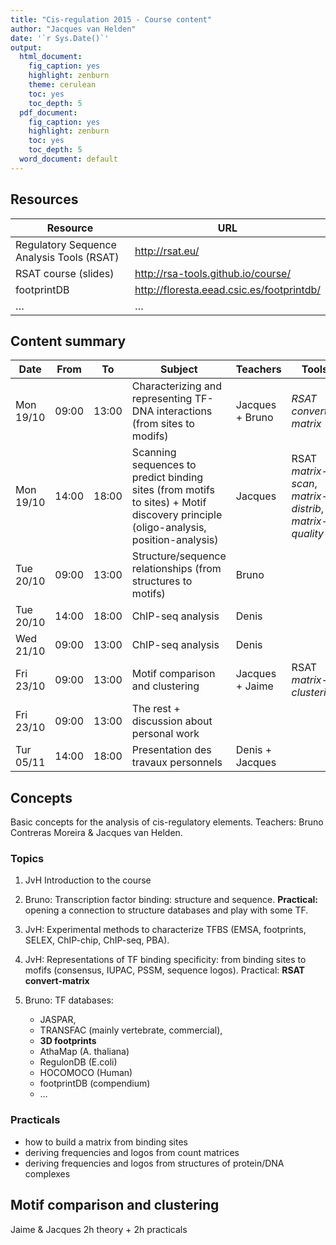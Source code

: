 ```yaml
---
title: "Cis-regulation 2015 - Course content"
author: "Jacques van Helden"
date: '`r Sys.Date()`'
output:
  html_document:
    fig_caption: yes
    highlight: zenburn
    theme: cerulean
    toc: yes
    toc_depth: 5
  pdf_document:
    fig_caption: yes
    highlight: zenburn
    toc: yes
    toc_depth: 5
  word_document: default
---
```


## Resources

| Resource | URL |
|----------|-----|
| Regulatory Sequence Analysis Tools (RSAT) | [http://rsat.eu/](http://rsat.eu/) |
| RSAT course (slides) | [http://rsa-tools.github.io/course/](http://rsa-tools.github.io/course/) |
| footprintDB | [http://floresta.eead.csic.es/footprintdb/](http://floresta.eead.csic.es/footprintdb/) |
| ... | ... |

## Content summary

| Date | From  | To    | Subject | Teachers | Tools  |
|------|-------|-------|---------|----------|--------|
| Mon 19/10 | 09:00 | 13:00 | Characterizing and representing TF-DNA interactions (from sites to modifs) | Jacques + Bruno | *RSAT convert-matrix* |
| Mon 19/10 | 14:00 | 18:00 | Scanning sequences to predict binding sites (from motifs to sites) + Motif discovery principle (oligo-analysis, position-analysis) | Jacques  | RSAT *matrix-scan*, *matrix-distrib*, *matrix-quality* |
| Tue 20/10 | 09:00 | 13:00 | Structure/sequence relationships (from structures to motifs) | Bruno | |
| Tue 20/10 | 14:00 | 18:00 | ChIP-seq analysis | Denis | |
| Wed 21/10 | 09:00 | 13:00 | ChIP-seq analysis | Denis | |
| Fri 23/10 | 09:00 | 13:00 | Motif comparison and clustering | Jacques + Jaime | RSAT *matrix-clustering* |
| Fri 23/10 | 09:00 | 13:00 | The rest + discussion about personal work |  | |
| Tur 05/11 | 14:00 | 18:00 | Presentation des travaux personnels | Denis + Jacques | |

## Concepts

Basic concepts for the analysis of cis-regulatory elements.
Teachers: Bruno Contreras Moreira & Jacques van Helden.


### Topics

1. JvH Introduction to the course
2. Bruno: Transcription factor binding: structure and sequence. **Practical:** opening a connection to structure databases and play with some TF. 

3. JvH: Experimental methods to characterize TFBS (EMSA, footprints, SELEX, ChIP-chip, ChIP-seq, PBA).
4. JvH: Representations of TF binding specificity: from binding sites to mofifs (consensus, IUPAC, PSSM, sequence logos). Practical: **RSAT convert-matrix**


5. Bruno: TF databases: 

      - JASPAR, 
      - TRANSFAC (mainly vertebrate, commercial), 
      - **3D footprints**
      - AthaMap (A. thaliana)
      - RegulonDB (E.coli)
      - HOCOMOCO (Human)
      - footprintDB (compendium)
      - ...

### Practicals

- how to build a matrix from binding sites
- deriving frequencies and logos from count matrices
- deriving frequencies and logos from structures of protein/DNA complexes


## 

## Motif comparison and clustering 

Jaime & Jacques
2h theory + 2h practicals